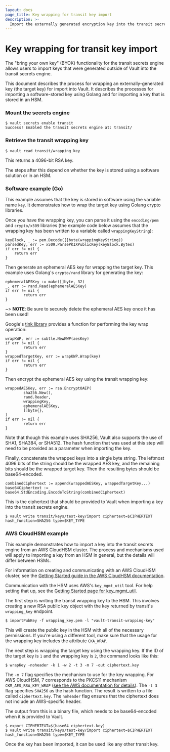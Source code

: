 ```yaml
---
layout: docs
page_title: Key wrapping for transit key import
description: >-
  Import the externally generated encryption key into the transit secrets engine and use that to encrypt/decrypt data in-transit.
---
```


# Key wrapping for transit key import

The "bring your own key" (BYOK) functionality for the transit
secrets engine allows users to import keys that were generated
outside of Vault into the transit secrets engine.

This document describes the process for wrapping an externally-generated
key (the target key) for import into Vault. It describes the processes
for importing a software-stored key using Golang and for importing a key
that is stored in an HSM.

### Mount the secrets engine

```shell-session
$ vault secrets enable transit
Success! Enabled the transit secrets engine at: transit/
```

### Retrieve the transit wrapping key

```shell-session
$ vault read transit/wrapping_key
```

This returns a 4096-bit RSA key.

The steps after this depend on whether the key is stored using
a software solution or in an HSM.

### Software example (Go)

This example assumes that the key is stored in software using the
variable name `key`. It demonstrates how to wrap the target key using
Golang crypto libraries.

Once you have the wrapping key, you can parse it using the `encoding/pem`
and `crypto/x509` libraries (the example code below assumes that the wrapping
key has been written to a variable called `wrappingKeyString`):

```
keyBlock, _ := pem.Decode([]byte(wrappingKeyString))
parsedKey, err := x509.ParsePKIXPublicKey(keyBlock.Bytes)
if err != nil {
    return err
}
```

Then generate an ephemeral AES key for wrapping the target key.
This example uses Golang's `crypto/rand` library for generating the key:

```
ephemeralAESKey := make([]byte, 32)
_, err := rand.Read(ephemeralAESKey)
if err != nil {
        return err
}
```

~> **NOTE**: Be sure to securely delete the ephemeral AES key once it
has been used!

Google's [tink library](https://pkg.go.dev/github.com/google/tink/go@v1.6.1/kwp/subtle)
provides a function for performing the key wrap operation:

```
wrapKWP, err := subtle.NewKWP(aesKey)
if err != nil {
        return err
}
wrappedTargetKey, err := wrapKWP.Wrap(key)
if err != nil {
        return err
}
```

Then encrypt the ephemeral AES key using the transit wrapping key:

```
wrappedAESKey, err := rsa.EncryptOAEP(
        sha256.New(),
        rand.Reader,
        wrappingKey,
        ephemeralAESKey,
        []byte{},
)
if err != nil {
        return err
}
```

Note that though this example uses SHA256, Vault also supports the use of
SHA1, SHA384, or SHA512. The hash function that was used at this step will
need to be provided as a parameter when importing the key.

Finally, concatenate the wrapped keys into a single byte string.
The leftmost 4096 bits of the string should be the wrapped AES key, and
the remaining bits should be the wrapped target key. Then the resulting
bytes should be base64-encoded.

```
combinedCiphertext := append(wrappedAESKey, wrappedTargetKey...)
base64Ciphertext := base64.StdEncoding.EncodeToString(combinedCiphertext)
```

This is the ciphertext that should be provided to Vault when importing a
key into the transit secrets engine.

```shell-session
$ vault write transit/keys/test-key/import ciphertext=$CIPHERTEXT hash_function=SHA256 type=$KEY_TYPE
```


### AWS CloudHSM example

This example demonstrates how to import a key into the transit secrets engine from
an AWS CloudHSM cluster. The process and mechanisms used will apply to importing
a key from an HSM in general, but the details will differ between HSMs.

For information on creating and communicating with an AWS CloudHSM cluster, see
the [Getting Started guide in the AWS CloudHSM documentation](https://docs.aws.amazon.com/cloudhsm/latest/userguide/getting-started.html).

Communication with the HSM uses AWS's `key_mgmt_util` tool. For help setting that
up, see the [Getting Started page for key_mgmt_util](https://docs.aws.amazon.com/cloudhsm/latest/userguide/key_mgmt_util-getting-started.html).

The first step is writing the transit wrapping key to the HSM. This involves
creating a new RSA public key object with the key returned by transit's
`wrapping_key` endpoint.

```shell-session
$ importPubKey -f wrapping_key.pem -l "vault-transit-wrapping-key"
```

This will create the public key in the HSM with all of the necessary permissions.
If you're using a different tool, make sure that the usage for the wrapping key
includes the attribute `CKA_WRAP`.

The next step is wrapping the target key using the wrapping key. If the
ID of the target key is `1` and the wrapping key is `2`, the command looks like this:

```shell-session
$ wrapKey -noheader -k 1 -w 2 -t 3 -m 7 -out ciphertext.key
```

The `-m 7` flag specifies the mechanism to use for the key wrapping. For AWS CloudHSM,
7 corresponds to the PKCS11 mechanism `CKM_AES_RSA_KEY_WRAP` ([see the AWS documentation for details](https://docs.aws.amazon.com/cloudhsm/latest/userguide/key_mgmt_util-wrapKey.html)).
The `-t 3` flag specifies `SHA256` as the hash function. The result is written to a
file called `ciphertext.key`. The `noheader` flag ensures that the ciphertext does
not include an AWS-specific header.

The output from this is a binary file, which needs to be base64-encoded when it
is provided to Vault.

```shell-session
$ export CIPHERTEXT=$(base64 ciphertext.key)
$ vault write transit/keys/test-key/import ciphertext=$CIPHERTEXT hash_function=SHA256 type=$KEY_TYPE
```

Once the key has been imported, it can be used like any other transit key.
